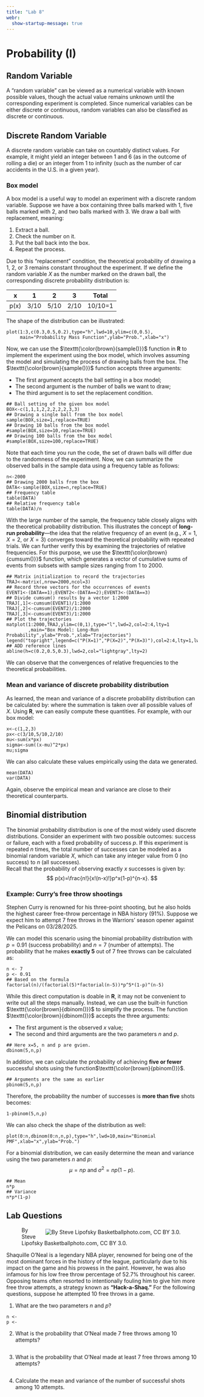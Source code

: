 ```yaml
---
title: "Lab 8"
webr:
  show-startup-message: true
---
```

::: {.hidden}
\let\OldTexttt\texttt
\renewcommand{\txt}[1]{\OldTexttt{\color{brown}{#1}}}
:::

# Probability (I)

## Random Variable

A "random variable" can be viewed as a numerical variable with known possible values, though the actual value remains unknown until the corresponding experiment is completed. Since numerical variables can be either discrete or continuous, random variables can also be classified as discrete or continuous.

## Discrete Random Variable

A discrete random variable can take on countably distinct values. For example, it might yield an integer between 1 and 6 (as in the outcome of rolling a die) or an integer from 1 to infinity (such as the number of car accidents in the U.S. in a given year).

### Box model

A box model is a useful way to model an experiment with a discrete random variable. Suppose we have a box containing three balls marked with 1, five balls marked with 2, and two balls marked with 3. We draw a ball with replacement, meaning:

1.  Extract a ball.
2.  Check the number on it.
3.  Put the ball back into the box.
4.  Repeat the process.

Due to this "replacement" condition, the theoretical probability of drawing a 1, 2, or 3 remains constant throughout the experiment. If we define the random variable $X$ as the number marked on the drawn ball, the corresponding discrete probability distribution is:

|  x   |  1   |  2   |  3   |  Total  |
|:----:|:----:|:----:|:----:|:-------:|
| p(x) | 3/10 | 5/10 | 2/10 | 10/10=1 |

The shape of the distribution can be illustrated:

```webr-r
plot(1:3,c(0.3,0.5,0.2),type="h",lwd=10,ylim=c(0,0.5),
     main="Probability Mass Function",ylab="Prob.",xlab="x")
```

Now, we can use the $\txt{sample()}$ function in $\textbf{R}$ to implement the experiment using the box model, which involves assuming the model and simulating the process of drawing balls from the box. The $\txt{sample()}$ function accepts three arguments:

- The first argument accepts the ball setting in a box model;
- The second argument is the number of balls we want to draw;
- The third argument is to set the replacement condition.

```webr-r
## Ball setting of the given box model
BOX<-c(1,1,1,2,2,2,2,2,3,3)
## Drawing a single ball from the box model
sample(BOX,size=1,replace=TRUE)
## Drawing 10 balls from the box model
#sample(BOX,size=10,replace=TRUE)
## Drawing 100 balls from the box model
#sample(BOX,size=100,replace=TRUE)
```

Note that each time you run the code, the set of drawn balls will differ due to the randomness of the experiment. Now, we can summarize the observed balls in the sample data using a frequency table as follows:

```webr-r
n<-2000
## Drawing 2000 balls from the box
DATA<-sample(BOX,size=n,replace=TRUE)
## Frequency table
table(DATA)
## Relative frequency table
table(DATA)/n
```

With the large number of the sample, the frequency table closely aligns with the theoretical probability distribution. This illustrates the concept of **long-run probability**—the idea that the relative frequency of an event (e.g., $X=1$, $X=2$, or $X=3$) converges toward the theoretical probability with repeated trials. We can further verify this by examining the trajectories of relative frequencies. For this purpose, we use the $\txt{cumsum()}$ function, which generates a vector of cumulative sums of events from subsets with sample sizes ranging from 1 to 2000.

```webr-r
## Matrix initialization to record the trajectories
TRAJ<-matrix(,nrow=2000,ncol=3)
## Record three vectors for the occurrences of events
EVENT1<-(DATA==1);EVENT2<-(DATA==2);EVENT3<-(DATA==3)
## Divide cumsum() results by a vector 1:2000 
TRAJ[,1]<-cumsum(EVENT1)/1:2000
TRAJ[,2]<-cumsum(EVENT2)/1:2000
TRAJ[,3]<-cumsum(EVENT3)/1:2000
## Plot the trajectories
matplot(1:2000,TRAJ,ylim=c(0,1),type="l",lwd=2,col=2:4,lty=1
        ,main="Box Model: Long-Run Probability",ylab="Prob.",xlab="Trajectories")
legend("topright",legend=c("P(X=1)","P(X=2)","P(X=3)"),col=2:4,lty=1,lwd=2)
## ADD reference lines
abline(h=c(0.2,0.5,0.3),lwd=2,col="lightgray",lty=2)
```
We can observe that the convergences of relative frequencies to the theoretical probabilities.

### Mean and variance of discrete probability distribution

As learned, the mean and variance of a discrete probability distribution can be calculated by: \begin{align*}
  \mu =& \sum x p(x)\\
  \sigma^2 = & \sum (x-\mu)^2p(x),
\end{align*} where the summation is taken over all possible values of $X$. Using **R**, we can easily compute these quantities. For example, with our box model:

```webr-r
x<-c(1,2,3)
px<-c(3/10,5/10,2/10)
mu<-sum(x*px)
sigma<-sum((x-mu)^2*px)
mu;sigma
```

We can also calculate these values empirically using the data we generated.

```webr-r
mean(DATA)
var(DATA)
```
Again, observe the empirical mean and variance are close to their theoretical counterparts.

## Binomial distribution

The binomial probability distribution is one of the most widely used discrete distributions. Consider an experiment with two possible outcomes: success or failure, each with a fixed probability of success $p$. If this experiment is repeated $n$ times, the total number of successes can be modeled as a binomial random variable $X$, which can take any integer value from 0 (no success) to $n$ (all successes).\
Recall that the probability of observing exactly $x$ successes is given by: $$
p(x)=\frac{n!}{x!(n-x)!}p^x(1-p)^{n-x}.
$$

### Example: Curry's free throw shootings

Stephen Curry is renowned for his three-point shooting, but he also holds the highest career free-throw percentage in NBA history (91%). Suppose we expect him to attempt 7 free throws in the Warriors' season opener against the Pelicans on 03/28/2025.

We can model this scenario using the binomial probability distribution with $p=0.91$ (success probability) and $n=7$ (number of attempts). The probability that he makes **exactly 5** out of 7 free throws can be calculated as:

```webr-r
n <- 7
p <- 0.91
## Based on the formula
factorial(n)/(factorial(5)*factorial(n-5))*p^5*(1-p)^(n-5)
```

While this direct computation is doable in **R**, it may not be convenient to write out all the steps manually. Instead, we can use the built-in function $\txt{dbinom()}$ to simplify the process. The function $\txt{dbinom()}$ accepts the three arguments:

- The first argument is the observed $x$ value;
- The second and third arguments are the two parameters $n$ and $p$.

```webr-r
## Here x=5, n and p are gvien.
dbinom(5,n,p)
```

In addition, we can calculate the probability of achieving **five or fewer** successful shots using the function$\txt{pbinom()}$.

```webr-r
## Arguments are the same as earlier
pbinom(5,n,p)
```

Therefore, the probability the number of successes is **more than five** shots becomes:

```webr-r
1-pbinom(5,n,p)
```

We can also check the shape of the distribution as well:

```webr-r
plot(0:n,dbinom(0:n,n,p),type="h",lwd=10,main="Binomial PMF",xlab="x",ylab="Prob.")
```

For a binomial distribution, we can easily determine the mean and variance using the two parameters $n$ and $p$: $$
\mu=np\text{ and }\sigma^2=np(1-p).
$$

```webr-r
## Mean
n*p
## Variance
n*p*(1-p)
```

## Lab Questions

::: {.img-float}
![By Steve Lipofsky Basketballphoto.com, CC BY 3.0.](images/HACK_SHAQ.jpg){style="float: right; margin: 5px;"}
:::
Shaquille O'Neal is a legendary NBA player, renowned for being one of the most dominant forces in the history of the league, particularly due to his impact on the game and his prowess in the paint. However, he was also infamous for his low free throw percentage of 52.7% throughout his career. Opposing teams often resorted to intentionally fouling him to give him more free throw attempts, a strategy known as **"Hack-a-Shaq."** For the following questions, suppose he attempted 10 free throws in a game.


1.  What are the two parameters $n$ and $p$?

```webr-r
n <-
p <-
```

2.  What is the probability that O'Neal made 7 free throws among 10 attempts?

```webr-r

```

3.  What is the probability that O'Neal made at least 7 free throws among 10 attempts?

```webr-r

```

4.  Calculate the mean and variance of the number of successful shots among 10 attempts.

```webr-r

```
